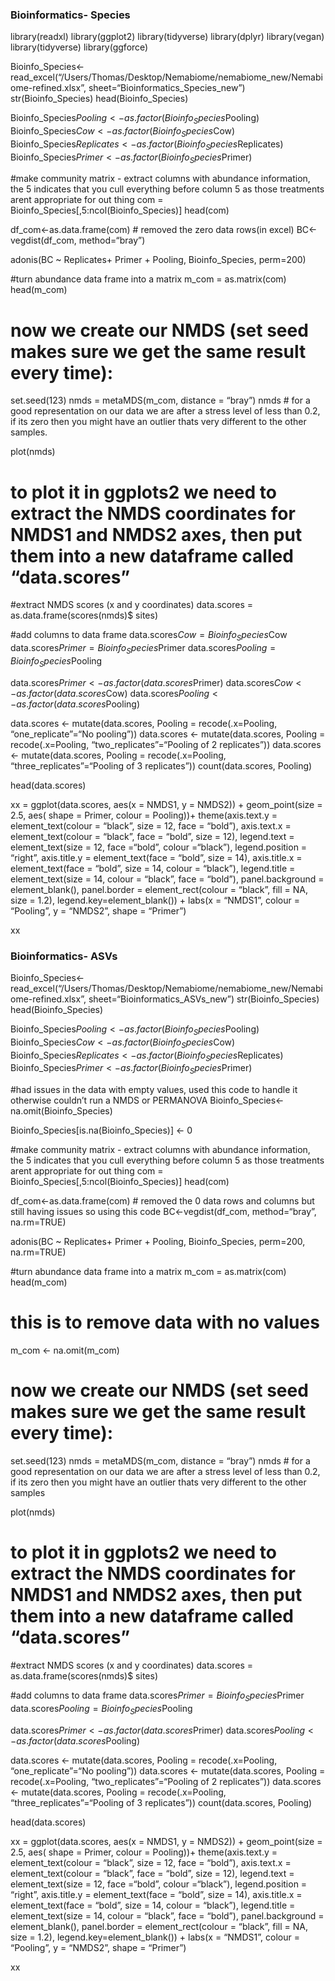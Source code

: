 ### Bioinformatics- Species###
library(readxl)
library(ggplot2)
library(tidyverse)
library(dplyr)
library(vegan)
library(tidyverse)
library(ggforce)

Bioinfo_Species<-read_excel("/Users/Thomas/Desktop/Nemabiome/nemabiome_new/Nemabiome-refined.xlsx", sheet="Bioinformatics_Species_new")
str(Bioinfo_Species)
head(Bioinfo_Species)

Bioinfo_Species$Pooling<-as.factor(Bioinfo_Species$Pooling)
Bioinfo_Species$Cow<-as.factor(Bioinfo_Species$Cow)
Bioinfo_Species$Replicates<-as.factor(Bioinfo_Species$Replicates)
Bioinfo_Species$Primer<-as.factor(Bioinfo_Species$Primer)

 
#make community matrix - extract columns with abundance information, the 5 indicates that you cull everything before column 5 as those treatments arent appropriate for out thing
com = Bioinfo_Species[,5:ncol(Bioinfo_Species)]
head(com)

df_com<-as.data.frame(com)
# removed the zero data rows(in excel)
BC<-vegdist(df_com, method="bray")

adonis(BC ~ Replicates+ Primer + Pooling, Bioinfo_Species, perm=200)

#turn abundance data frame into a matrix
m_com = as.matrix(com)
head(m_com)

# now we create our NMDS (set seed makes sure we get the same result every time):
set.seed(123)
nmds = metaMDS(m_com, distance = "bray")
nmds
# for a good representation on our data we are after a stress level of less than 0.2, if its zero then you might have an outlier thats very different to the other samples. 

plot(nmds)

# to plot it in ggplots2 we need to extract the NMDS coordinates for NMDS1 and NMDS2 axes, then put them into a new dataframe called "data.scores"
#extract NMDS scores (x and y coordinates)
data.scores = as.data.frame(scores(nmds)$ sites)

#add columns to data frame 
data.scores$Cow = Bioinfo_Species$Cow
data.scores$Primer = Bioinfo_Species$Primer
data.scores$Pooling = Bioinfo_Species$Pooling

data.scores$Primer<-as.factor(data.scores$Primer)
data.scores$Cow<-as.factor(data.scores$Cow)
data.scores$Pooling<-as.factor(data.scores$Pooling)

data.scores <- mutate(data.scores, Pooling = recode(.x=Pooling, "one_replicate"="No pooling"))
data.scores <- mutate(data.scores, Pooling = recode(.x=Pooling, "two_replicates"="Pooling of 2 replicates"))
data.scores <- mutate(data.scores, Pooling = recode(.x=Pooling, "three_replicates"="Pooling of 3 replicates"))
count(data.scores, Pooling)

head(data.scores)

xx = ggplot(data.scores, aes(x = NMDS1, y = NMDS2)) + 
    geom_point(size = 2.5, aes( shape = Primer, colour = Pooling))+ 
    theme(axis.text.y = element_text(colour = "black", size = 12, face = "bold"), 
    axis.text.x = element_text(colour = "black", face = "bold", size = 12), 
    legend.text = element_text(size = 12, face ="bold", colour ="black"), 
    legend.position = "right", axis.title.y = element_text(face = "bold", size = 14), 
    axis.title.x = element_text(face = "bold", size = 14, colour = "black"), 
    legend.title = element_text(size = 14, colour = "black", face = "bold"), 
    panel.background = element_blank(), panel.border = element_rect(colour = "black", fill = NA, size = 1.2),
    legend.key=element_blank()) + 
    labs(x = "NMDS1", colour = "Pooling", y = "NMDS2", shape = "Primer")  
 
xx

### Bioinformatics- ASVs###
Bioinfo_Species<-read_excel("/Users/Thomas/Desktop/Nemabiome/nemabiome_new/Nemabiome-refined.xlsx", sheet="Bioinformatics_ASVs_new")
str(Bioinfo_Species)
head(Bioinfo_Species)

Bioinfo_Species$Pooling<-as.factor(Bioinfo_Species$Pooling)
Bioinfo_Species$Cow<-as.factor(Bioinfo_Species$Cow)
Bioinfo_Species$Replicates<-as.factor(Bioinfo_Species$Replicates)
Bioinfo_Species$Primer<-as.factor(Bioinfo_Species$Primer)

#had issues in the data with empty values, used this code to handle it otherwise couldn't run a NMDS or PERMANOVA
Bioinfo_Species<-na.omit(Bioinfo_Species)

Bioinfo_Species[is.na(Bioinfo_Species)] <- 0

#make community matrix - extract columns with abundance information, the 5 indicates that you cull everything before column 5 as those treatments arent appropriate for out thing
com = Bioinfo_Species[,5:ncol(Bioinfo_Species)]
head(com)

df_com<-as.data.frame(com)
# removed the 0 data rows and columns but still having issues so using this code
BC<-vegdist(df_com, method="bray", na.rm=TRUE)

adonis(BC ~ Replicates+ Primer + Pooling, Bioinfo_Species, perm=200, na.rm=TRUE)

#turn abundance data frame into a matrix
m_com = as.matrix(com)
head(m_com)

# this is to remove data with no values
m_com <- na.omit(m_com)

# now we create our NMDS (set seed makes sure we get the same result every time):
set.seed(123)
nmds = metaMDS(m_com, distance = "bray")
nmds
# for a good representation on our data we are after a stress level of less than 0.2, if its zero then you might have an outlier thats very different to the other samples

plot(nmds)

# to plot it in ggplots2 we need to extract the NMDS coordinates for NMDS1 and NMDS2 axes, then put them into a new dataframe called "data.scores"
#extract NMDS scores (x and y coordinates)
data.scores = as.data.frame(scores(nmds)$ sites)

#add columns to data frame 
data.scores$Primer = Bioinfo_Species$Primer
data.scores$Pooling = Bioinfo_Species$Pooling

data.scores$Primer<-as.factor(data.scores$Primer)
data.scores$Pooling<-as.factor(data.scores$Pooling)

data.scores <- mutate(data.scores, Pooling = recode(.x=Pooling, "one_replicate"="No pooling"))
data.scores <- mutate(data.scores, Pooling = recode(.x=Pooling, "two_replicates"="Pooling of 2 replicates"))
data.scores <- mutate(data.scores, Pooling = recode(.x=Pooling, "three_replicates"="Pooling of 3 replicates"))
count(data.scores, Pooling)

head(data.scores)

xx = ggplot(data.scores, aes(x = NMDS1, y = NMDS2)) + 
    geom_point(size = 2.5, aes( shape = Primer, colour = Pooling))+ 
    theme(axis.text.y = element_text(colour = "black", size = 12, face = "bold"), 
    axis.text.x = element_text(colour = "black", face = "bold", size = 12), 
    legend.text = element_text(size = 12, face ="bold", colour ="black"), 
    legend.position = "right", axis.title.y = element_text(face = "bold", size = 14), 
    axis.title.x = element_text(face = "bold", size = 14, colour = "black"), 
    legend.title = element_text(size = 14, colour = "black", face = "bold"), 
    panel.background = element_blank(), panel.border = element_rect(colour = "black", fill = NA, size = 1.2),
    legend.key=element_blank()) + 
    labs(x = "NMDS1", colour = "Pooling", y = "NMDS2", shape = "Primer")  
 
xx

